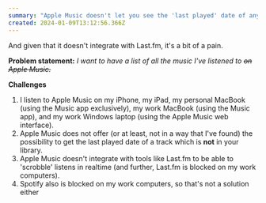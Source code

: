 ```yaml
---
summary: "Apple Music doesn't let you see the 'last played' date of any tracks which are not in your library"
created: 2024-01-09T13:12:56.366Z
---
```


And given that it doesn't integrate with Last.fm, it's a bit of a pain.

**Problem statement:**
_I want to have a list of all the music I've listened to <del>on Apple Music.</del>_

**Challenges**

1. I listen to Apple Music on my iPhone, my iPad, my personal MacBook (using the Music app exclusively), my work MacBook (using the Music app), and my work Windows laptop (using the Apple Music web interface).
2. Apple Music does not offer (or at least, not in a way that I've found) the possibility to get the last played date of a track which is **not** in your library.
3. Apple Music doesn't integrate with tools like Last.fm to be able to 'scrobble' listens in realtime (and further, Last.fm is blocked on my work computers).
4. Spotify also is blocked on my work computers, so that's not a solution either
